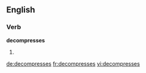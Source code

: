 ==English==

===Verb===
'''decompresses'''

# {{third-person singular of|decompress}}

[[de:decompresses]]
[[fr:decompresses]]
[[vi:decompresses]]